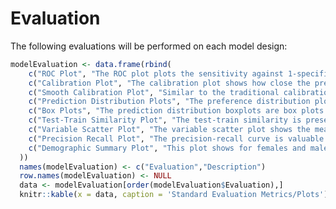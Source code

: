 # Evaluation

The following evaluations will be performed on each model design:

```r
modelEvaluation <- data.frame(rbind(
    c("ROC Plot", "The ROC plot plots the sensitivity against 1-specificity on the test set. The plot shows how well the model is able to discriminate between the people with the outcome and those without. The dashed diagonal line is the performance of a model that randomly assigns predictions. The higher the area under the ROC plot the better the discrimination of the model."),
    c("Calibration Plot", "The calibration plot shows how close the predicted risk is to the observed risk. The diagonal dashed line thus indicates a perfectly calibrated model. The ten (or fewer) dots represent the mean predicted values for each quantile plotted against the observed fraction of people in that quantile who had the outcome (observed fraction). The straight black line is the linear regression using these 10 plotted quantile mean predicted vs observed fraction points. The two blue straight lines represented the 95% lower and upper confidence intervals of the slope of the fitted line."),
    c("Smooth Calibration Plot", "Similar to the traditional calibration shown above the Smooth Calibration plot shows the relationship between predicted and observed risk. the major difference is that the smooth fit allows for a more fine grained examination of this. Whereas the traditional plot will be heavily influenced by the areas with the highest density of data the smooth plot will provide the same information for this region as well as a more accurate interpretation of areas with lower density. the plot also contains information on the distribution of the outcomes relative to predicted risk.  However the increased information game comes at a computational cost. It is recommended to use the traditional plot for examination and then to produce the smooth plot for final versions."),
    c("Prediction Distribution Plots", "The preference distribution plots are the preference score distributions corresponding to i) people in the test set with the outcome (red) and ii) people in the test set without the outcome (blue)."),
    c("Box Plots", "The prediction distribution boxplots are box plots for the predicted risks of the people in the test set with the outcome (class 1: blue) and without the outcome (class 0: red)."),
    c("Test-Train Similarity Plot", "The test-train similarity is presented by plotting the mean covariate values in the train set against those in the test set for people with and without the outcome."),
    c("Variable Scatter Plot", "The variable scatter plot shows the mean covariate value for the people with the outcome against the mean covariate value for the people without the outcome. The size and color of the dots correspond to the importance of the covariates in the trained model (size of beta) and its direction (sign of beta with green meaning positive and red meaning negative), respectively."),
    c("Precision Recall Plot", "The precision-recall curve is valuable for dataset with a high imbalance between the size of the positive and negative class. It shows the tradeoff between precision and recall for different threshold. High precision relates to a low false positive rate, and high recall relates to a low false negative rate. High scores for both show that the classifier is returning accurate results (high precision), as well as returning a majority of all positive results (high recall). A high area under the curve represents both high recall and high precision."),
    c("Demographic Summary Plot", "This plot shows for females and males the expected and observed risk in different age groups together with a confidence area.")
  ))
  names(modelEvaluation) <- c("Evaluation","Description")
  row.names(modelEvaluation) <- NULL
  data <- modelEvaluation[order(modelEvaluation$Evaluation),]
  knitr::kable(x = data, caption = 'Standard Evaluation Metrics/Plots')
  
```
  
